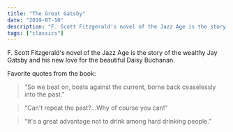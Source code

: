```yaml
---
title: "The Great Gatsby"
date: "2019-07-10"
description: "F. Scott Fitzgerald's novel of the Jazz Age is the story of the wealthy Jay Gatsby and his new love for the beautiful Daisy Buchanan."
tags: ["classics"]
---
```


F. Scott Fitzgerald's novel of the Jazz Age is the story of the wealthy Jay Gatsby and his new love for the beautiful Daisy Buchanan.

Favorite quotes from the book:

> “So we beat on, boats against the current, borne back ceaselessly into the past.”

> “Can't repeat the past?…Why of course you can!”

> “It's a great advantage not to drink among hard drinking people.”
